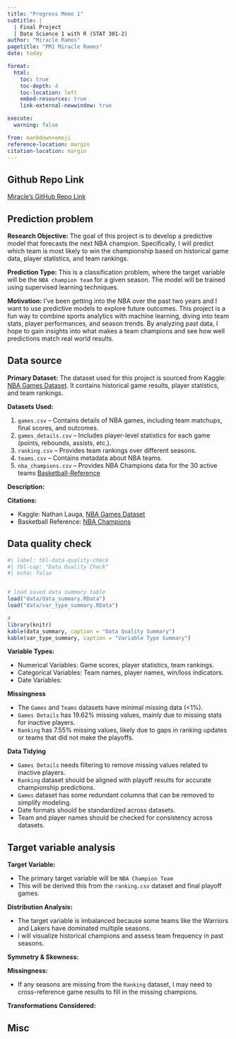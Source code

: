 ```yaml
---
title: "Progress Memo 1"
subtitle: |
  | Final Project 
  | Data Science 1 with R (STAT 301-2)
author: "Miracle Ramos"
pagetitle: "PM1 Miracle Ramos"
date: today

format:
  html:
    toc: true
    toc-depth: 4
    toc-location: left
    embed-resources: true
    link-external-newwindow: true

execute:
  warning: false

from: markdown+emoji
reference-location: margin
citation-location: margin
---
```




::: {.callout-tip icon=false}

## Github Repo Link

[Miracle's GitHub Repo Link](https://github.com/stat301-2-2025-winter/final-project-2-miracleramos2025.git)

:::

## Prediction problem

**Research Objective:** The goal of this project is to develop a predictive model that forecasts the next NBA champion. Specifically, I will predict which team is most likely to win the championship based on historical game data, player statistics, and team rankings.

**Prediction Type:** This is a classification problem, where the target variable will be the `NBA champion team` for a given season. The model will be trained using supervised learning techniques.

**Motivation:** I've been getting into the NBA over the past two years and I want to use predictive models to explore future outcomes. This project is a fun way to combine sports analytics with machine learning, diving into team stats, player performances, and season trends. By analyzing past data, I hope to gain insights into what makes a team champions and see how well predictions match real world results.

## Data source
**Primary Dataset:** The dataset used for this project is sourced from Kaggle: [NBA Games Dataset](https://www.kaggle.com/datasets/nathanlauga/nba-games?select=teams.csv). It contains historical game results, player statistics, and team rankings.

**Datasets Used:**

  1. `games.csv` – Contains details of NBA games, including team matchups, final scores, and outcomes.
  2. `games_details.csv` – Includes player-level statistics for each game (points, rebounds, assists, etc.).
  3. `ranking.csv` – Provides team rankings over different seasons.
  4. `teams.csv` – Contains metadata about NBA teams.
  5. `nba_champions.csv` – Provides NBA Champions data for the 30 active teams [Basketball-Reference](https://www.basketball-reference.com/playoffs/)

**Description:** 

**Citations:** <br>

  - Kaggle: Nathan Lauga, [NBA Games Dataset](https://www.kaggle.com/datasets/nathanlauga/nba-games?select=teams.csv)
  - Basketball Reference: [NBA Champions](https://www.basketball-reference.com/playoffs/)


## Data quality check

```r
#| label: tbl-data-quality-check
#| tbl-cap: "Data Quality Check"
#| echo: false


# load saved data summary table
load("data/data_summary.RData")
load("data/var_type_summary.RData")

# 
library(knitr)
kable(data_summary, caption = "Data Quality Summary")
kable(var_type_summary, caption = "Variable Type Summary")
```


**Variable Types:** <br>

  - Numerical Variables: Game scores, player statistics, team rankings.
  - Categorical Variables: Team names, player names, win/loss indicators.
  - Date Variables: 

**Missingness** <br>

  - The `Games` and `Teams` datasets have minimal missing data (<1%).
  - `Games Details` has 19.62% missing values, mainly due to missing stats for inactive players.
  - `Ranking` has 7.55% missing values, likely due to gaps in ranking updates or teams that did not make the playoffs.

**Data Tidying** <br>

  - `Games Details` needs filtering to remove missing values related to inactive players.
  - `Ranking` dataset should be aligned with playoff results for accurate championship predictions.
  - `Games` dataset has some redundant columns that can be removed to simplify modeling.
  - Date formats should be standardized across datasets.
  - Team and player names should be checked for consistency across datasets.


## Target variable analysis
**Target Variable:** <br>

  - The primary target variable will be `NBA Champion Team`
  - This will be derived this from the `ranking.csv` dataset and final playoff games.

**Distribution Analysis:** <br>

  - The target variable is imbalanced because some teams like the Warriors and Lakers have dominated multiple seasons.
  - I will visualize historical champions and assess team frequency in past seasons.

**Symmetry & Skewness:** <br>



**Missingness:** <br>

  - If any seasons are missing from the `Ranking` dataset, I may need to cross-reference game results to fill in the missing champions.


**Transformations Considered:**


## Misc



